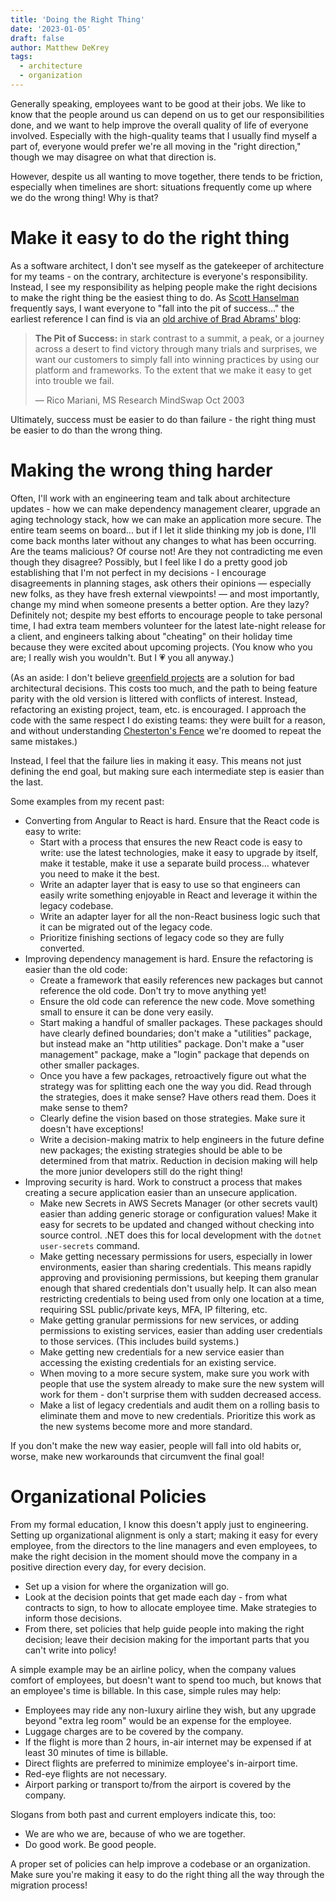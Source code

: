 ```yaml
---
title: 'Doing the Right Thing'
date: '2023-01-05'
draft: false
author: Matthew DeKrey
tags:
  - architecture
  - organization
---
```


Generally speaking, employees want to be good at their jobs. We like to know that the people around us can depend on us
to get our responsibilities done, and we want to help improve the overall quality of life of everyone involved.
Especially with the high-quality teams that I usually find myself a part of, everyone would prefer we're all moving in
the "right direction," though we may disagree on what that direction is.

However, despite us all wanting to move together, there tends to be friction, especially when timelines are short:
situations frequently come up where we do the wrong thing! Why is that?

# Make it easy to do the right thing

As a software architect, I don't see myself as the gatekeeper of architecture for my teams - on the contrary,
architecture is everyone's responsibility. Instead, I see my responsibility as helping people make the right decisions
to make the right thing be the easiest thing to do. As [Scott Hanselman](https://www.hanselman.com/) frequently says,
I want everyone to "fall into the pit of success..." the earliest reference I can find is via an
[old archive of Brad Abrams' blog](https://learn.microsoft.com/en-us/archive/blogs/brada/the-pit-of-success):

> **The Pit of Success:** in stark contrast to a summit, a peak, or a journey across a desert to find victory through
> many trials and surprises, we want our customers to simply fall into winning practices by using our platform and
> frameworks. To the extent that we make it easy to get into trouble we fail.
>
> &mdash; Rico Mariani, MS Research MindSwap Oct 2003

Ultimately, success must be easier to do than failure - the right thing must be easier to do than the wrong thing.

# Making the wrong thing harder

Often, I'll work with an engineering team and talk about architecture updates - how we can make dependency management
clearer, upgrade an aging technology stack, how we can make an application more secure. The entire team seems on
board... but if I let it slide thinking my job is done, I'll come back months later without any changes to what has
been occurring. Are the teams malicious? Of course not! Are they not contradicting me even though they disagree?
Possibly, but I feel like I do a pretty good job establishing that I'm not perfect in my decisions - I encourage
disagreements in planning stages, ask others their opinions &mdash; especially new folks, as they have fresh external
viewpoints! &mdash; and most importantly, change my mind when someone presents a better option. Are they lazy?
Definitely not; despite my best efforts to encourage people to take personal time, I had extra team members volunteer
for the latest late-night release for a client, and engineers talking about "cheating" on their holiday time because
they were excited about upcoming projects. (You know who you are; I really wish you wouldn't. But I 💗 you all anyway.)

(As an aside: I don't believe [greenfield projects](https://en.wikipedia.org/wiki/Greenfield_project) are a solution for
bad architectural decisions. This costs too much, and the path to being feature parity with the old version is littered
with conflicts of interest. Instead, refactoring an existing project, team, etc. is encouraged. I approach the code with
the same respect I do existing teams: they were built for a reason, and without understanding
[Chesterton's Fence](https://thoughtbot.com/blog/chestertons-fence) we're doomed to repeat the same mistakes.)

Instead, I feel that the failure lies in making it easy. This means not just defining the end goal, but making sure each
intermediate step is easier than the last.

Some examples from my recent past:

- Converting from Angular to React is hard. Ensure that the React code is easy to write:
  - Start with a process that ensures the new React code is easy to write: use the latest technologies, make it easy
    to upgrade by itself, make it testable, make it use a separate build process... whatever you need to make it the
    best.
  - Write an adapter layer that is easy to use so that engineers can easily write something enjoyable in React and
    leverage it within the legacy codebase.
  - Write an adapter layer for all the non-React business logic such that it can be migrated out of the legacy code.
  - Prioritize finishing sections of legacy code so they are fully converted.
- Improving dependency management is hard. Ensure the refactoring is easier than the old code:
  - Create a framework that easily references new packages but cannot reference the old code. Don't try to move
    anything yet!
  - Ensure the old code can reference the new code. Move something small to ensure it can be done very easily.
  - Start making a handful of smaller packages. These packages should have clearly defined boundaries; don't make a
    "utilities" package, but instead make an "http utilities" package. Don't make a "user management" package,
    make a "login" package that depends on other smaller packages.
  - Once you have a few packages, retroactively figure out what the strategy was for splitting each one the way you
    did. Read through the strategies, does it make sense? Have others read them. Does it make sense to them?
  - Clearly define the vision based on those strategies. Make sure it doesn't have exceptions!
  - Write a decision-making matrix to help engineers in the future define new packages; the existing strategies should
    be able to be determined from that matrix. Reduction in decision making will help the more junior developers still
    do the right thing!
- Improving security is hard. Work to construct a process that makes creating a secure application easier than an
  unsecure application.
  - Make new Secrets in AWS Secrets Manager (or other secrets vault) easier than adding generic storage or
    configuration values! Make it easy for secrets to be updated and changed without checking into source control.
    .NET does this for local development with the `dotnet user-secrets` command.
  - Make getting necessary permissions for users, especially in lower environments, easier than sharing credentials.
    This means rapidly approving and provisioning permissions, but keeping them granular enough that shared
    credentials don't usually help. It can also mean restricting credentials to being used from only one location at
    a time, requiring SSL public/private keys, MFA, IP filtering, etc.
  - Make getting granular permissions for new services, or adding permissions to existing services, easier than adding
    user credentials to those services. (This includes build systems.)
  - Make getting new credentials for a new service easier than accessing the existing credentials for an existing
    service.
  - When moving to a more secure system, make sure you work with people that use the system already to make sure the
    new system will work for them - don't surprise them with sudden decreased access.
  - Make a list of legacy credentials and audit them on a rolling basis to eliminate them and move to new credentials.
    Prioritize this work as the new systems become more and more standard.

If you don't make the new way easier, people will fall into old habits or, worse, make new workarounds that circumvent
the final goal!

# Organizational Policies

From my formal education, I know this doesn't apply just to engineering. Setting up organizational alignment is only a
start; making it easy for every employee, from the directors to the line managers and even employees, to make the right
decision in the moment should move the company in a positive direction every day, for every decision.

- Set up a vision for where the organization will go.
- Look at the decision points that get made each day - from what contracts to sign, to how to allocate employee time.
  Make strategies to inform those decisions.
- From there, set policies that help guide people into making the right decision; leave their decision making for the
  important parts that you can't write into policy!

A simple example may be an airline policy, when the company values comfort of employees, but doesn't want to spend too
much, but knows that an employee's time is billable. In this case, simple rules may help:

- Employees may ride any non-luxury airline they wish, but any upgrade beyond "extra leg room" would be an expense for
  the employee.
- Luggage charges are to be covered by the company.
- If the flight is more than 2 hours, in-air internet may be expensed if at least 30 minutes of time is billable.
- Direct flights are preferred to minimize employee's in-airport time.
- Red-eye flights are not necessary.
- Airport parking or transport to/from the airport is covered by the company.

Slogans from both past and current employers indicate this, too:

- We are who we are, because of who we are together.
- Do good work. Be good people.

A proper set of policies can help improve a codebase or an organization. Make sure you're making it easy to do the
right thing all the way through the migration process!
